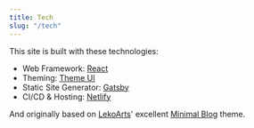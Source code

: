 ```yaml
---
title: Tech
slug: "/tech"
---
```


This site is built with these technologies:

- Web Framework: [React](https://reactjs.org)
- Theming: [Theme UI](https://theme-ui.com)
- Static Site Generator: [Gatsby](https://gatsbyjs.com)
- CI/CD & Hosting: [Netlify](https://netlify.com)

And originally based on [LekoArts](https://lekoarts.de/en)' excellent [Minimal Blog](https://github.com/LekoArts/gatsby-themes/tree/master/themes/gatsby-theme-minimal-blog) theme.
